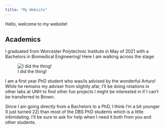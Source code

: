 ```yaml
---
title: "My Website"
---
```


Hello, welcome to my website!

## Academics

I graduated from Worcester Polytechnic Institute in May of 2021 with a Bachelors in Biomedical Engineering! Here I am walking across the stage:

![I did the thing!](IMG_2829.jpg)

I am a first year PhD student who was/is advised by the wonderful Arturo! While he remains my adviser from slightly afar, I'll be doing rotations in other labs at UNH to find other fun projects I might be interested in if I can't be transferred to Brown.

Since I am going directly from a Bachelors to a PhD, I think I'm a bit younger (I just turned 22) than most of the DBS PhD students which is a little intimidating. I'll be sure to ask for help when I need it both from you and other students.